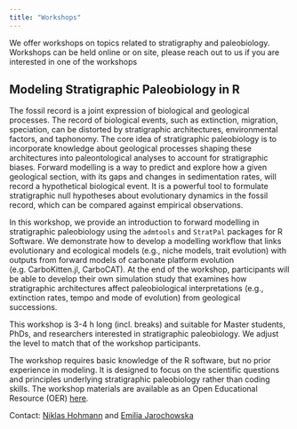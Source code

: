 ```yaml
---
title: "Workshops"
---
```


We offer workshops on topics related to stratigraphy and paleobiology. Workshops can be held online or on site, please reach out to us if you are interested in one of the workshops

## Modeling Stratigraphic Paleobiology in R

The fossil record is a joint expression of biological and geological processes. The record of biological events, such as extinction, migration, speciation, can be distorted by stratigraphic architectures, environmental factors, and taphonomy. The core idea of stratigraphic paleobiology is to incorporate knowledge about geological processes shaping these architectures into paleontological analyses to account for stratigraphic biases. Forward modelling is a way to predict and explore how a given geological section, with its gaps and changes in sedimentation rates, will record a hypothetical biological event. It is a powerful tool to formulate stratigraphic null hypotheses about evolutionary dynamics in the fossil record, which can be compared against empirical observations.

In this workshop, we provide an introduction to forward modelling in stratigraphic paleobiology using the `admtools` and `StratPal` packages for R Software. We demonstrate how to develop a modelling workflow that links evolutionary and ecological models (e.g., niche models, trait evolution) with outputs from forward models of carbonate platform evolution (e.g. CarboKitten.jl, CarboCAT). At the end of the workshop, participants will be able to develop their own simulation study that examines how stratigraphic architectures affect paleobiological interpretations (e.g., extinction rates, tempo and mode of evolution) from geological successions.

This workshop is 3-4 h long (incl. breaks) and suitable for Master students, PhDs, and researchers interested in stratigraphic paleobiology. We adjust the level to match that of the workshop participants.

The workshop requires basic knowledge of the R software, but no prior experience in modeling. It is designed to focus on the scientific questions and principles underlying stratigraphic paleobiology rather than coding skills. The workshop materials are available as an Open Educational Resource (OER) [here](https://doi.org/10.5281/zenodo.13769443).

Contact: [Niklas Hohmann](mailto:N.H.Hohmann@uu.nl) and [Emilia Jarochowska](mailto:e.b.jarochowska@uu.nl)

```{=html}
<!---
## Modeling Carbonate Platform growth using CarboKitten.jl

Contact: [Xianyi Liu](mailto:x.liu6@uu.nl) and [Emilia Jarochowska](mailto:e.b.jarochowska@uu.nl)

--->
```
